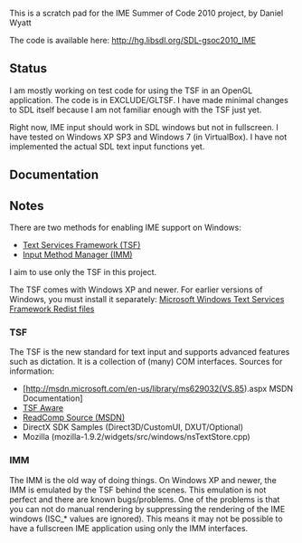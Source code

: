 This is a scratch pad for the IME Summer of Code 2010 project, by Daniel Wyatt

The code is available here:
http://hg.libsdl.org/SDL-gsoc2010_IME


== Status ==
I am mostly working on test code for using the TSF in an OpenGL application.
The code is in EXCLUDE/GLTSF.
I have made minimal changes to SDL itself because I am not familiar enough with the TSF just yet.

Right now, IME input should work in SDL windows but not in fullscreen.
I have tested on Windows XP SP3 and Windows 7 (in VirtualBox).
I have not implemented the actual SDL text input functions yet.

== Documentation ==

== Notes ==
There are two methods for enabling IME support on Windows:
* [[#TSF|Text Services Framework (TSF)]]
* [[#IMM|Input Method Manager (IMM)]]

I aim to use only the TSF in this project.

The TSF comes with Windows XP and newer.
For earlier versions of Windows, you must install it separately: [http://www.microsoft.com/downloads/details.aspx?FamilyID=b4c50c6e-e9dd-4c58-a886-75bd56985f0f&DisplayLang=en Microsoft Windows Text Services Framework Redist files]

<span id="TSF"></span>
=== TSF ===
The TSF is the new standard for text input and supports advanced features such as dictation. It is a collection of (many) COM interfaces.
Sources for information:
* [http://msdn.microsoft.com/en-us/library/ms629032(VS.85).aspx MSDN Documentation]
* [http://blogs.msdn.com/tsfaware TSF Aware]
* [http://msdn.microsoft.com/en-us/library/ms971336.aspx ReadComp Source (MSDN)]
* DirectX SDK Samples (Direct3D/CustomUI, DXUT/Optional)
* Mozilla (mozilla-1.9.2/widgets/src/windows/nsTextStore.cpp)

<span id="IMM"></span>
=== IMM ===
The IMM is the old way of doing things. On Windows XP and newer, the IMM is emulated by the TSF behind the scenes. This emulation is not perfect and there are known bugs/problems. One of the problems is that you can not do manual rendering by suppressing the rendering of the IME windows (ISC_* values are ignored). This means it may not be possible to have a fullscreen IME application using only the IMM interfaces.
